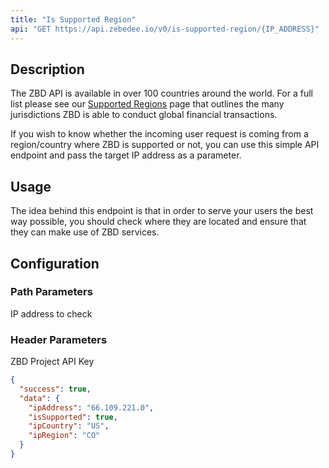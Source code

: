 ```yaml
---
title: "Is Supported Region"
api: "GET https://api.zebedee.io/v0/is-supported-region/{IP_ADDRESS}"
---
```


## Description

The ZBD API is available in over 100 countries around the world. For a full list please see our [Supported Regions](https://zebedee.io/countries) page that outlines the many jurisdictions ZBD is able to conduct global financial transactions.

If you wish to know whether the incoming user request is coming from a region/country where ZBD is supported or not, you can use this simple API endpoint and pass the target IP address as a parameter.

## Usage

The idea behind this endpoint is that in order to serve your users the best way possible, you should check where they are located and ensure that they can make use of ZBD services.

## Configuration

### Path Parameters

<ParamField required path="IP_ADDRESS" type="string">
  IP address to check
</ParamField>

### Header Parameters

<ParamField required header="apikey" type="string">
  ZBD Project API Key
</ParamField>

<CodeGroup />

<ResponseExample>

```json Response
{
  "success": true,
  "data": {
    "ipAddress": "66.109.221.0",
    "isSupported": true,
    "ipCountry": "US",
    "ipRegion": "CO"
  }
}
```

</ResponseExample>
